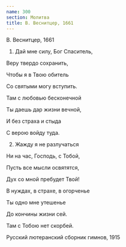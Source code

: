 ```yaml
---
name: 300
section: Молитва
title: В. Веснитцер, 1661
---
```

В. Веснитцер, 1661


1. Дай мне силу, Бог Спаситель,

Веру твердо сохранить,

Чтобы я в Твою обитель

Со святыми могу вступить.

Там с любовью бесконечной

Ты даешь дар жизни вечной,

И без страха и стыда

С верою войду туда.


2. Жажду я не разлучаться

Ни на час, Господь, с Тобой,

Пусть все мысли освятятся,

Дух со мной пребудет Твой!

В нуждах, в страхе, в огорченье

Ты одно мне утешенье

До кончины жизни сей.

Там с Тобою нет скорбей.


Русский лютеранский сборник гимнов, 1915